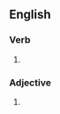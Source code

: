 ==English==

===Verb===
{{head|en|verb form}}

# {{en-past of|aluminize}}

===Adjective===
{{en-adj|-}}

# {{standard spelling of|en|aluminised|from=US|from2=Canada|from3=Oxford}}